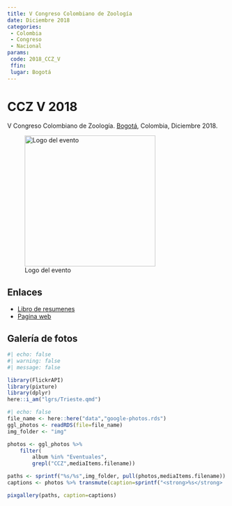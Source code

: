 ```yaml
---
title: V Congreso Colombiano de Zoología
date: Diciembre 2018
categories:
 - Colombia
 - Congreso
 - Nacional
params:
 code: 2018_CCZ_V
 ffin:
 lugar: Bogotá
---
```


# CCZ V 2018

V Congreso Colombiano de Zoología. [Bogotá](/lgrs/Bogota.qmd), Colombia, Diciembre 2018.

![Logo del evento](https://i0.wp.com/vccz.aczcolombia.org/wp-content/uploads/2018/02/NuevoLogo_vFinal_2018_vXL-e1517500100362.png?fit=501%2C321){width=300}

## Enlaces 

- [Libro de resumenes](http://vccz.aczcolombia.org/wp-content/uploads/2019/02/resumenes.pdf)
- [Pagina web](http://vccz.aczcolombia.org/)

## Galería de fotos

```r
#| echo: false
#| warning: false
#| message: false

library(FlickrAPI)
library(pixture)
library(dplyr)
here::i_am("lgrs/Trieste.qmd")
```

```r
#| echo: false
file_name <- here::here("data","google-photos.rds")
ggl_photos <- readRDS(file=file_name)
img_folder <- "img"

photos <- ggl_photos %>% 
    filter(
        album %in% "Eventuales",
        grepl("CCZ",mediaItems.filename))

paths <- sprintf("%s/%s",img_folder, pull(photos,mediaItems.filename))
captions <- photos %>% transmute(caption=sprintf("<strong>%s</strong>  por <a href='%s' target='googlephotos'>JR Ferrer-Paris @ Google Photos</a>",mediaItems.description,mediaItems.productUrl)) %>% pull

pixgallery(paths, caption=captions)

```